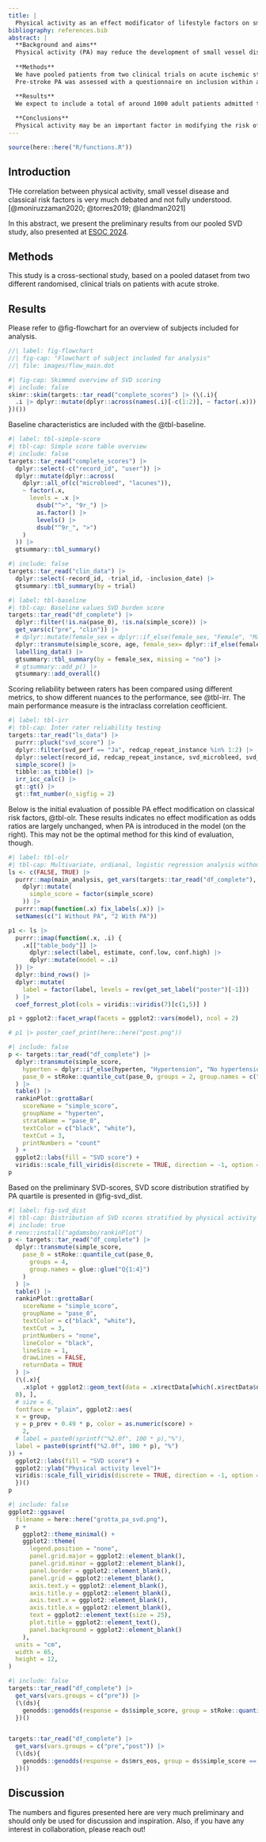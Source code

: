 ```yaml
---
title: |
  Physical activity as an effect modificator of lifestyle factors on small vessel deisease burden
bibliography: references.bib
abstract: |
  **Background and aims** 
  Physical activity (PA) may reduce the development of small vessel disease (SVD). The effect of physical activity and more classical vascular risk factors such as hypertension and diabetes in the development of SVD is debated, however. We aim to investigate the effect modification of physical activity on traditional vascular risk factors and the burden of small vessel disease among acute ischemic stroke patients.
  
  **Methods**
  We have pooled patients from two clinical trials on acute ischemic stroke treatment. The main outcome is an ordinal scale score of quantified MR biomarkers of small vessel disease (SVD) burden based on visually assessed acute stroke scans (T2* or SWI and FLAIR sequences). Biomarkers includes microbleeds, old lacunar infarcts, superficial siderosis, white matter hyperintensities and atrophy. Covariates includes age, sex, pre-stroke physical activity, diabetes, hypertension, atrial fibrillation and previous cardiovascular diseases. 
  Pre-stroke PA was assessed with a questionnaire on inclusion within a few days after stroke onset. Data will be analyzed using bivariate and multivariate linear regression analysis.

  **Results**
  We expect to include a total of around 1000 adult patients admitted to the comprehensive stroke centre at Aarhus University Hospital between 2013-2022. Preliminary results will be presented at ESOC 2024.
  
  **Conclusions**
  Physical activity may be an important factor in modifying the risk of SVD development in stroke patients.
---
```


```r
source(here::here("R/functions.R"))
```

## Introduction

THe correlation between physical activity, small vessel disease and classical risk factors is very much debated and not fully understood.[@moniruzzaman2020; @torres2019; @landman2021]

In this abstract, we present the preliminary results from our pooled SVD study, also presented at [ESOC 2024](https://apps.congrex.com/esoc2024/en-GB/pag/presentation/362937).

## Methods

This study is a cross-sectional study, based on a pooled dataset from two different randomised, clinical trials on patients with acute stroke.

## Results

Please refer to @fig-flowchart for an overview of subjects included for analysis.

<!-- ```{dot} -->

<!-- //| label: fig-flowchart_scores -->

<!-- //| fig-cap: "Flowchart of subject included for analysis" -->

<!-- //| include: false -->

<!-- //| file: images/flow.dot -->

<!-- ``` -->

```dot
//| label: fig-flowchart
//| fig-cap: "Flowchart of subject included for analysis"
//| file: images/flow_main.dot
```




```r
#| fig-cap: Skimmed overview of SVD scoring
#| include: false
skimr::skim(targets::tar_read("complete_scores") |> (\(.i){
  .i |> dplyr::mutate(dplyr::across(names(.i)[-c(1:2)], ~ factor(.x)))
})())
```

Baseline characteristics are included with the @tbl-baseline.

```r
#| label: tbl-simple-score
#| tbl-cap: Simple score table overview
#| include: false
targets::tar_read("complete_scores") |>
  dplyr::select(-c("record_id", "user")) |>
  dplyr::mutate(dplyr::across(
    dplyr::all_of(c("microbleed", "lacunes")),
    ~ factor(.x,
      levels = .x |>
        dsub("^>", "9r_") |>
        as.factor() |>
        levels() |>
        dsub("^9r_", ">")
    )
  )) |>
  gtsummary::tbl_summary()
```

```r
#| include: false
targets::tar_read("clin_data") |>
  dplyr::select(-record_id, -trial_id, -inclusion_date) |>
  gtsummary::tbl_summary(by = trial)
```

```r
#| label: tbl-baseline
#| tbl-cap: Baseline values SVD burden score
targets::tar_read("df_complete") |>
  dplyr::filter(!is.na(pase_0), !is.na(simple_score)) |>
  get_vars(c("pre", "clin")) |>
  # dplyr::mutate(female_sex = dplyr::if_else(female_sex, "Female", "Male")) |>
  dplyr::transmute(simple_score, age, female_sex= dplyr::if_else(female_sex, "Female", "Male"), nihss, tpa, evt, pase_0, alone) |>
  labelling_data() |>
  gtsummary::tbl_summary(by = female_sex, missing = "no") |>
  # gtsummary::add_p() |>
  gtsummary::add_overall()
```

Scoring reliability between raters has been compared using different metrics, to show different nuances to the performance, see @tbl-irr. The main performance measure is the intraclass correlation ceofficient.

```r
#| label: tbl-irr
#| tbl-cap: Inter rater reliability testing
targets::tar_read("ls_data") |>
  purrr::pluck("svd_score") |>
  dplyr::filter(svd_perf == "Ja", redcap_repeat_instance %in% 1:2) |>
  dplyr::select(record_id, redcap_repeat_instance, svd_microbleed, svd_lacunes, svd_wmh, svd_atrophy) |>
  simple_score() |>
  tibble::as_tibble() |>
  irr_icc_calc() |>
  gt::gt() |>
  gt::fmt_number(n_sigfig = 2)
```

Below is the initial evaluation of possible PA effect modification on classical risk factors, @tbl-olr. These results indicates no effect modification as odds ratios are largely unchanged, when PA is introduced in the model (on the right). This may not be the optimal method for this kind of evaluation, though.

```r
#| label: tbl-olr
#| tbl-cap: Multivariate, ordianal, logistic regression analysis without and with PASE score included
ls <- c(FALSE, TRUE) |>
  purrr::map(main_analysis, get_vars(targets::tar_read("df_complete"), vars.groups = "poster") |>
    dplyr::mutate(
      simple_score = factor(simple_score)
    )) |>
  purrr::map(function(.x) fix_labels(.x)) |>
  setNames(c("1 Without PA", "2 With PA"))

p1 <- ls |>
  purrr::imap(function(.x, .i) {
    .x[["table_body"]] |>
      dplyr::select(label, estimate, conf.low, conf.high) |>
      dplyr::mutate(model = .i)
  }) |>
  dplyr::bind_rows() |>
  dplyr::mutate(
    label = factor(label, levels = rev(get_set_label("poster")[-1]))
  ) |>
  coef_forrest_plot(cols = viridis::viridis(7)[c(1,5)] )

p1 + ggplot2::facet_wrap(facets = ggplot2::vars(model), ncol = 2)

# p1 |> poster_coef_print(here::here("post.png"))
```

```r
#| include: false
p <- targets::tar_read("df_complete") |>
  dplyr::transmute(simple_score,
    hyperten = dplyr::if_else(hyperten, "Hypertension", "No hypertension"),
    pase_0 = stRoke::quantile_cut(pase_0, groups = 2, group.names = c("Low PA level", "High PA level"))
  ) |>
  table() |>
  rankinPlot::grottaBar(
    scoreName = "simple_score",
    groupName = "hyperten",
    strataName = "pase_0",
    textColor = c("black", "white"),
    textCut = 3,
    printNumbers = "count"
  ) +
  ggplot2::labs(fill = "SVD score") +
  viridis::scale_fill_viridis(discrete = TRUE, direction = -1, option = "viridis")
p
```

Based on the preliminary SVD-scores, SVD score distribution stratified by PA quartile is presented in @fig-svd_dist.

```r
#| label: fig-svd_dist
#| tbl-cap: Distribution of SVD scores stratified by physical activity quartile
#| include: true
# renv::install("agdamsbo/rankinPlot")
p <- targets::tar_read("df_complete") |>
  dplyr::transmute(simple_score,
    pase_0 = stRoke::quantile_cut(pase_0,
      groups = 4,
      group.names = glue::glue("Q{1:4}")
    )
  ) |>
  table() |>
  rankinPlot::grottaBar(
    scoreName = "simple_score",
    groupName = "pase_0",
    textColor = c("black", "white"),
    textCut = 3,
    printNumbers = "none",
    lineColor = "black",
    lineSize = 1,
    drawLines = FALSE,
    returnData = TRUE
  ) |>
  (\(.x){
    .x$plot + ggplot2::geom_text(data = .x$rectData[which(.x$rectData$n >
  0), ],
  # size = 6,
  fontface = "plain", ggplot2::aes(
  x = group,
  y = p_prev + 0.49 * p, color = as.numeric(score) >
    2,
  # label = paste0(sprintf("%2.0f", 100 * p),"%"),
  label = paste0(sprintf("%2.0f", 100 * p), "%")
)) +
  ggplot2::labs(fill = "SVD score") +
  ggplot2::ylab("Physical activity level")+
  viridis::scale_fill_viridis(discrete = TRUE, direction = -1, option = "D")
  })()
p
```

```r
#| include: false
ggplot2::ggsave(
  filename = here::here("grotta_pa_svd.png"),
  p +
    ggplot2::theme_minimal() +
    ggplot2::theme(
      legend.position = "none",
      panel.grid.major = ggplot2::element_blank(),
      panel.grid.minor = ggplot2::element_blank(),
      panel.border = ggplot2::element_blank(),
      panel.grid = ggplot2::element_blank(),
      axis.text.y = ggplot2::element_blank(),
      axis.title.y = ggplot2::element_blank(),
      axis.text.x = ggplot2::element_blank(),
      axis.title.x = ggplot2::element_blank(),
      text = ggplot2::element_text(size = 25),
      plot.title = ggplot2::element_text(),
      panel.background = ggplot2::element_blank()
    ),
  units = "cm",
  width = 65,
  height = 12,
)
```

```r
#| include: false
targets::tar_read("df_complete") |>
  get_vars(vars.groups = c("pre")) |>
  (\(ds){
    genodds::genodds(response = ds$simple_score, group = stRoke::quantile_cut(ds$pase_0, groups = 2, group.names = c("low", "high")), strata = ds$diabetes)
  })()


targets::tar_read("df_complete") |>
  get_vars(vars.groups = c("pre","post")) |>
  (\(ds){
    genodds::genodds(response = ds$mrs_eos, group = ds$simple_score == 0, strata = ds$active_treatment)
  })()

```

## Discussion

The numbers and figures presented here are very much preliminary and should only be used for discussion and inspiration. Also, if you have any interest in collaboration, please reach out!
